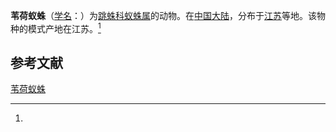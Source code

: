 {{Speciesbox
| name = 苇荷蚁蛛
| status = 
| status_system = 
| image = 
| genus = Myrmarachne
| species = vehemans
| authority = (Fox, 1937)<ref name='id14791'>{{cite web| url =http://www.bioinfo.cn/db05/BjdwSpecies.php?action=view&id=14791| title =苇荷蚁蛛| work =《中国动物物种编目数据库》| publisher =中国科学院微生物研究所| author =中国科学院动物研究所| accessdate =2009-04-28| deadurl =yes| archiveurl =https://web.archive.org/web/20160305072504/http://www.bioinfo.cn/db05/BjdwSpecies.php?action=view&id=14791| archivedate =2016-03-05}}</ref>
}}

'''苇荷蚁蛛'''（[[学名|学名]]：{{lang|la|''Myrmarachne vehemans''}}）为[[跳蛛科|跳蛛科]][[蚁蛛属|蚁蛛属]]的动物。在[[中国大陆|中国大陆]]，分布于[[江苏|江苏]]等地。该物种的模式产地在江苏。<ref name='id14791'/>

== 参考文献 ==
{{reflist}}

{{Wikispecies|Myrmarachne vehemans}}

[[Category:蚁蛛属|苇荷蚁蛛]]


{{蜘蛛小作品}}